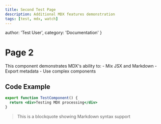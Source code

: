 ```yaml
---
title: Second Test Page
description: Additional MDX features demonstration
tags: [test, mdx, watch]
---
```


  author: 'Test User',
  category: 'Documentation'
}

# Page 2

<Card>
  This component demonstrates MDX's ability to:
  - Mix JSX and Markdown
  - Export metadata
  - Use complex components
</Card>

## Code Example

```jsx
export function TestComponent() {
  return <div>Testing MDX processing</div>
}
```

> This is a blockquote showing Markdown syntax support

    
    
    